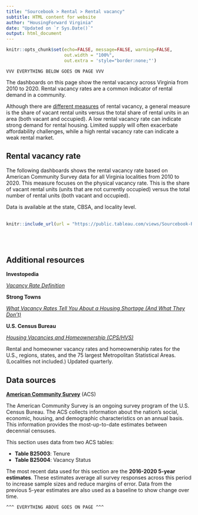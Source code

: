 ```yaml
---
title: "Sourcebook > Rental > Rental vacancy"
subtitle: HTML content for website
author: "HousingForward Virginia"
date: "Updated on `r Sys.Date()`"
output: html_document
---
```


```r
knitr::opts_chunk$set(echo=FALSE, message=FALSE, warning=FALSE,
                      out.width = "100%",
                      out.extra = 'style="border:none;"')
```

```
VVV EVERYTHING BELOW GOES ON PAGE VVV
```
The dashboards on this page show the rental vacancy across Virginia from 2010 to 2020. Rental vacancy rates are a common indicator of rental demand in a community. 

Although there are [different measures](https://www.stessa.com/blog/vacancy-rate/) of rental vacancy,
a general measure is the share of vacant rental units versus the total share of rental units in an area (both vacant and occupied). A low rental vacancy rate can indicate strong demand for rental housing. Limited supply will often exacerbate affordability challenges, while a high rental vacancy rate can indicate a weak rental 
market.

## Rental vacancy rate

The following dashboards shows the rental vacancy rate based on American Community Survey data for all Virginia localities from 2010 to 2020. This measure focuses on the physical vacancy rate. This is the share of vacant rental units (units that are not currently occupied) versus the total number of rental units (both vacant and occupied).

Data is available at the state, CBSA, and locality level.
<br>
<br>
```r
knitr::include_url(url = "https://public.tableau.com/views/Sourcebook-RentalvacancyrateACS/Statewide?:showVizHome=no&:embed=true", height = "500px")
```
<br>
<br>

## Additional resources

**Investopedia**

[*Vacancy Rate Definition*](https://www.investopedia.com/terms/v/vacancy-rate.asp)

**Strong Towns**

[*What Vacancy Rates Tell You About a Housing Shortage (And What They Don't)*](https://www.strongtowns.org/journal/2020/8/30/what-vacancy-rates-tell-you-about-a-housing-shortage)

**U.S. Census Bureau**

[*Housing Vacancies and Homeownership (CPS/HVS)*](https://www.census.gov/housing/hvs/index.html)

Rental and homeowner vacancy rates and homeownership rates for the U.S., regions, states, and the 75 largest Metropolitan Statistical Areas. (Localities not included.) Updated quarterly.

## Data sources

[**American Community Survey**](https://www.census.gov/programs-surveys/acs) (ACS)  

The American Community Survey is an ongoing survey program of the U.S. Census Bureau. The ACS collects information about the nation’s social, economic, housing, and demographic characteristics on an annual basis. This information provides the most-up-to-date estimates between decennial censuses.

This section uses data from two ACS tables:

* **Table B25003**: Tenure
* **Table B25004**: Vacancy Status

The most recent data used for this section are the **2016-2020 5-year estimates**. These estimates average all survey responses across this period to increase sample sizes and reduce margins of error. Data from the previous 5-year estimates are also used as a baseline to show change over time.

```
^^^ EVERYTHING ABOVE GOES ON PAGE ^^^
```
